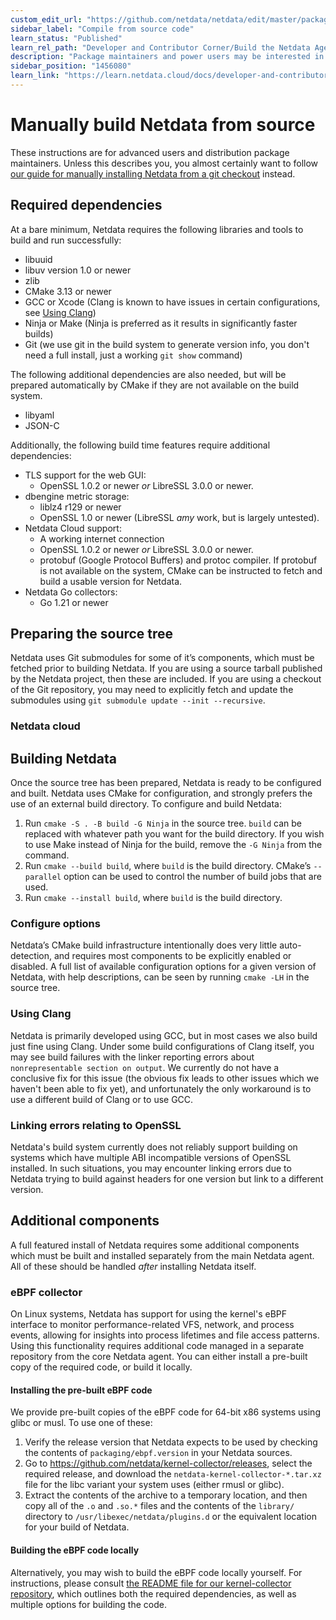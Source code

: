 ```yaml
---
custom_edit_url: "https://github.com/netdata/netdata/edit/master/packaging/installer/methods/source.md"
sidebar_label: "Compile from source code"
learn_status: "Published"
learn_rel_path: "Developer and Contributor Corner/Build the Netdata Agent Yourself"
description: "Package maintainers and power users may be interested in manually building Netdata from source without using any of our installation scripts."
sidebar_position: "1456080"
learn_link: "https://learn.netdata.cloud/docs/developer-and-contributor-corner/build-the-netdata-agent-yourself/compile-from-source-code"
---
```


# Manually build Netdata from source

These instructions are for advanced users and distribution package
maintainers. Unless this describes you, you almost certainly want
to follow [our guide for manually installing Netdata from a git
checkout](/docs/developer-and-contributor-corner/install-the-netdata-agent-from-a-git-checkout) instead.

## Required dependencies

At a bare minimum, Netdata requires the following libraries and tools
to build and run successfully:

- libuuid
- libuv version 1.0 or newer
- zlib
- CMake 3.13 or newer
- GCC or Xcode (Clang is known to have issues in certain configurations, see [Using Clang](#using-clang))
- Ninja or Make (Ninja is preferred as it results in significantly faster builds)
- Git (we use git in the build system to generate version info, you don't need a full install, just a working `git show` command)

The following additional dependencies are also needed, but will be prepared automatically by CMake if they are not available on the build system.

- libyaml
- JSON-C

Additionally, the following build time features require additional dependencies:

- TLS support for the web GUI:
  - OpenSSL 1.0.2 or newer _or_ LibreSSL 3.0.0 or newer.
- dbengine metric storage:
  - liblz4 r129 or newer
  - OpenSSL 1.0 or newer (LibreSSL _amy_ work, but is largely untested).
- Netdata Cloud support:
  - A working internet connection
  - OpenSSL 1.0.2 or newer _or_ LibreSSL 3.0.0 or newer.
  - protobuf (Google Protocol Buffers) and protoc compiler. If protobuf is not available on the system,
        CMake can be instructed to fetch and build a usable version for Netdata.
- Netdata Go collectors:
  - Go 1.21 or newer

## Preparing the source tree

Netdata uses Git submodules for some of it’s components, which must be fetched prior to building Netdata. If you
are using a source tarball published by the Netdata project, then these are included. If you are using a checkout
of the Git repository, you may need to explicitly fetch and update the submodules using `git submodule update
--init --recursive`.

### Netdata cloud

## Building Netdata

Once the source tree has been prepared, Netdata is ready to be configured
and built. Netdata uses CMake for configuration, and strongly prefers
the use of an external build directory. To configure and build Netdata:

1. Run `cmake -S . -B build -G Ninja` in the source tree. `build` can be replaced with whatever path you want for the build directory. If you wish to use Make instead of Ninja for the build, remove the `-G Ninja` from the command.
2. Run `cmake --build build`, where `build` is the build directory. CMake’s `--parallel` option can be used to control the number of build jobs that are used.
3. Run `cmake --install build`, where `build` is the build directory.

### Configure options

Netdata’s CMake build infrastructure intentionally does very little auto-detection, and requires most components
to be explicitly enabled or disabled. A full list of available configuration options for a given version of Netdata,
with help descriptions, can be seen by running `cmake -LH` in the source tree.

### Using Clang

Netdata is primarily developed using GCC, but in most cases we also
build just fine using Clang. Under some build configurations of Clang
itself, you may see build failures with the linker reporting errors
about `nonrepresentable section on output`. We currently do not have a
conclusive fix for this issue (the obvious fix leads to other issues which
we haven't been able to fix yet), and unfortunately the only workaround
is to use a different build of Clang or to use GCC.

### Linking errors relating to OpenSSL

Netdata's build system currently does not reliably support building
on systems which have multiple ABI incompatible versions of OpenSSL
installed. In such situations, you may encounter linking errors due to
Netdata trying to build against headers for one version but link to a
different version.

## Additional components

A full featured install of Netdata requires some additional components
which must be built and installed separately from the main Netdata
agent. All of these should be handled _after_ installing Netdata itself.

### eBPF collector

On Linux systems, Netdata has support for using the kernel's eBPF
interface to monitor performance-related VFS, network, and process events,
allowing for insights into process lifetimes and file access
patterns. Using this functionality requires additional code managed in
a separate repository from the core Netdata agent. You can either install
a pre-built copy of the required code, or build it locally.

#### Installing the pre-built eBPF code

We provide pre-built copies of the eBPF code for 64-bit x86 systems
using glibc or musl. To use one of these:

1. Verify the release version that Netdata expects to be used by checking
    the contents of `packaging/ebpf.version` in your Netdata sources.
2. Go to <https://github.com/netdata/kernel-collector/releases>, select the
    required release, and download the `netdata-kernel-collector-*.tar.xz`
    file for the libc variant your system uses (either rmusl or glibc).
3. Extract the contents of the archive to a temporary location, and then
    copy all of the `.o` and `.so.*` files and the contents of the `library/`
    directory to `/usr/libexec/netdata/plugins.d` or the equivalent location
    for your build of Netdata.

#### Building the eBPF code locally

Alternatively, you may wish to build the eBPF code locally yourself. For
instructions, please consult [the README file for our kernel-collector
repository](https://github.com/netdata/kernel-collector/#readme),
which outlines both the required dependencies, as well as multiple
options for building the code.
